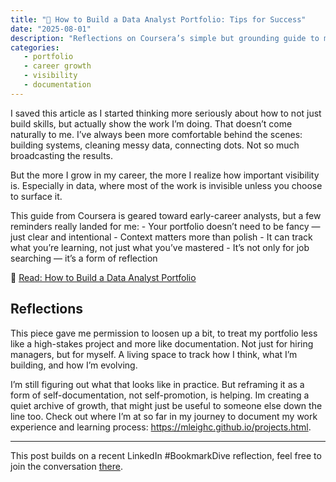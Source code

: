 ```yaml
---
title: "📌 How to Build a Data Analyst Portfolio: Tips for Success"
date: "2025-08-01"
description: "Reflections on Coursera’s simple but grounding guide to making your work visible."
categories:
   - portfolio
   - career growth
   - visibility
   - documentation
---
```


I saved this article as I started thinking more seriously about how to not just build skills, but actually show the work I’m doing. That doesn’t come naturally to me. I’ve always been more comfortable behind the scenes: building systems, cleaning messy data, connecting dots. Not so much broadcasting the results.

But the more I grow in my career, the more I realize how important visibility is. Especially in data, where most of the work is invisible unless you choose to surface it.

This guide from Coursera is geared toward early-career analysts, but a few reminders really landed for me:
- Your portfolio doesn’t need to be fancy — just clear and intentional
- Context matters more than polish
- It can track what you’re learning, not just what you’ve mastered
- It’s not only for job searching — it’s a form of reflection

🔗 [Read: How to Build a Data Analyst Portfolio](https://www.coursera.org/articles/how-to-build-a-data-analyst-portfolio)

## Reflections

This piece gave me permission to loosen up a bit, to treat my portfolio less like a high-stakes project and more like documentation. Not just for hiring managers, but for myself. A living space to track how I think, what I’m building, and how I’m evolving.

I’m still figuring out what that looks like in practice. But reframing it as a form of self-documentation, not self-promotion, is helping. Im creating a quiet archive of growth, that might just be useful to someone else down the line too. Check out where I'm at so far in my journey to document my work experience and learning process: [https://mleighc.github.io/projects.html](https://mleighc.github.io/projects.html).

---

This post builds on a recent LinkedIn #BookmarkDive reflection, feel free to join the conversation [there]().

